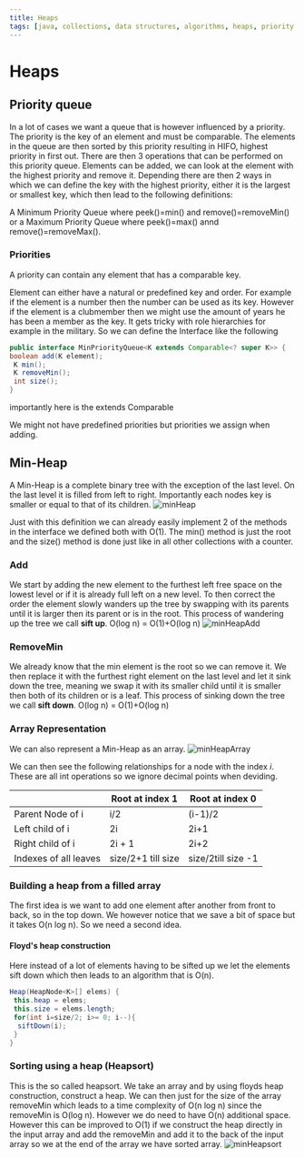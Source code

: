 ```yaml
---
title: Heaps
tags: [java, collections, data structures, algorithms, heaps, priority queues, heapsort, floyd's construction]
---
```


# Heaps

## Priority queue

In a lot of cases we want a queue that is however influenced by a priority. The priority is the key of an element and must be comparable. The elements in the queue are then sorted by this priority resulting in HIFO, highest priority in first out. There are then 3 operations that can be performed on this priority queue. Elements can be added, we can look at the element with the highest priority and remove it. Depending there are then 2 ways in which we can define the key with the highest priority, either it is the largest or smallest key, which then lead to the following definitions:

A Minimum Priority Queue where peek()=min() and remove()=removeMin() or a Maximum Priority Queue where peek()=max() annd remove()=removeMax().

### Priorities

A priority can contain any element that has a comparable key.

Element can either have a natural or predefined key and order. For example if the element is a number then the number can be used as its key. However if the element is a clubmember then we might use the amount of years he has been a member as the key. It gets tricky with role hierarchies for example in the military. So we can define the Interface like the following

```java
public interface MinPriorityQueue<K extends Comparable<? super K>> {
boolean add(K element);
 K min();
 K removeMin();
 int size();
}
```

importantly here is the extends Comparable

We might not have predefined priorities but priorities we assign when adding.

## Min-Heap

A Min-Heap is a complete binary tree with the exception of the last level. On the last level it is filled from left to right. Importantly each nodes key is smaller or equal to that of its children.
![minHeap](/compSci/minHeap.png)

Just with this definition we can already easily implement 2 of the methods in the interface we defined both with O(1). The min() method is just the root and the size() method is done just like in all other collections with a counter.

### Add

We start by adding the new element to the furthest left free space on the lowest level or if it is already full left on a new level. To then correct the order the element slowly wanders up the tree by swapping with its parents until it is larger then its parent or is in the root. This process of wandering up the tree we call **sift up**. O(log n) = O(1)+O(log n)
![minHeapAdd](/compSci/minHeapAdd.png)

### RemoveMin

We already know that the min element is the root so we can remove it. We then replace it with the furthest right element on the last level and let it sink down the tree, meaning we swap it with its smaller child until it is smaller then both of its children or is a leaf. This process of sinking down the tree we call **sift down**.
O(log n) = O(1)+O(log n)

### Array Representation

We can also represent a Min-Heap as an array.
![minHeapArray](/compSci/minHeapArray.png)

We can then see the following relationships for a node with the index $i$. These are all int operations so we ignore decimal points when deviding.

|                       | Root at index 1    | Root at index 0    |
| --------------------- | ------------------ | ------------------ |
| Parent Node of i      | i/2                | (i-1)/2            |
| Left child of i       | 2i                 | 2i+1               |
| Right child of i      | 2i + 1             | 2i+2               |
| Indexes of all leaves | size/2+1 till size | size/2till size -1 |

### Building a heap from a filled array

The first idea is we want to add one element after another from front to back, so in the top down. We however notice that we save a bit of space but it takes O(n log n). So we need a second idea.

#### Floyd's heap construction

Here instead of a lot of elements having to be sifted up we let the elements sift down which then leads to an algorithm that is O(n).

```java
Heap(HeapNode<K>[] elems) {
 this.heap = elems;
 this.size = elems.length;
 for(int i=size/2; i>= 0; i--){
  siftDown(i);
 }
}
```

### Sorting using a heap (Heapsort)

This is the so called heapsort. We take an array and by using floyds heap construction, construct a heap. We can then just for the size of the array removeMin which leads to a time complexity of O(n log n) since the removeMin is O(log n). However we do need to have O(n) additional space. However this can be improved to O(1) if we construct the heap directly in the input array and add the removeMin and add it to the back of the input array so we at the end of the array we have sorted array.
![minHeapsort](/compSci/minHeapsort.png)
